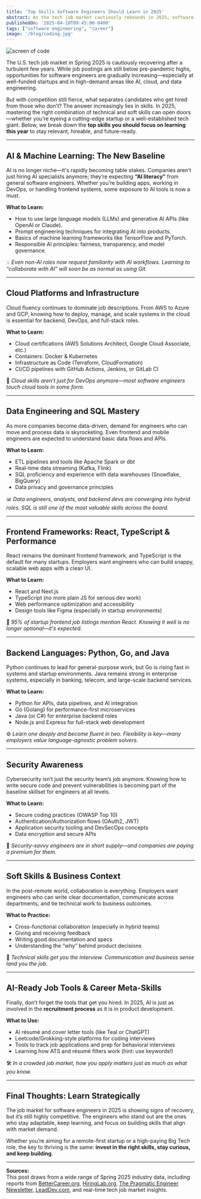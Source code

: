 ```yaml
---
title: 'Top Skills Software Engineers Should Learn in 2025'
abstract: As the tech job market cautiously rebounds in 2025, software engineers need to stay ahead by mastering the most in-demand skills. From AI literacy and cloud infrastructure to data engineering and secure coding, this guide outlines what to learn this year to stay competitive.
publishedOn: '2025-04-10T09:45:00-0400'
tags: ["software engineering", "career"]
image: '/blog/coding.jpg'
---
```


![screen of code](/blog/coding.jpg)

The U.S. tech job market in Spring 2025 is cautiously recovering after a turbulent few years. While job postings are still below pre-pandemic highs, opportunities for software engineers are gradually increasing—especially at well-funded startups and in high-demand areas like AI, cloud, and data engineering. 

But with competition still fierce, what separates candidates who get hired from those who don’t? The answer increasingly lies in skills. In 2025, mastering the right combination of technical and soft skills can open doors—whether you’re eyeing a cutting-edge startup or a well-established tech giant. Below, we break down the **top skills you should focus on learning this year** to stay relevant, hireable, and future-ready.

---

## AI & Machine Learning: The New Baseline

AI is no longer niche—it's rapidly becoming table stakes. Companies aren’t just hiring AI specialists anymore; they’re expecting **“AI literacy”** from general software engineers. Whether you’re building apps, working in DevOps, or handling frontend systems, some exposure to AI tools is now a must.

**What to Learn:**
- How to use large language models (LLMs) and generative AI APIs (like OpenAI or Claude).
- Prompt engineering techniques for integrating AI into products.
- Basics of machine learning frameworks like TensorFlow and PyTorch.
- Responsible AI principles: fairness, transparency, and model governance.

💡 *Even non-AI roles now request familiarity with AI workflows. Learning to “collaborate with AI” will soon be as normal as using Git.*

---

## Cloud Platforms and Infrastructure

Cloud fluency continues to dominate job descriptions. From AWS to Azure and GCP, knowing how to deploy, manage, and scale systems in the cloud is essential for backend, DevOps, and full-stack roles.

**What to Learn:**
- Cloud certifications (AWS Solutions Architect, Google Cloud Associate, etc.)
- Containers: Docker & Kubernetes
- Infrastructure as Code (Terraform, CloudFormation)
- CI/CD pipelines with GitHub Actions, Jenkins, or GitLab CI

🧰 *Cloud skills aren’t just for DevOps anymore—most software engineers touch cloud tools in some form.*

---

## Data Engineering and SQL Mastery

As more companies become data-driven, demand for engineers who can move and process data is skyrocketing. Even frontend and mobile engineers are expected to understand basic data flows and APIs.

**What to Learn:**
- ETL pipelines and tools like Apache Spark or dbt
- Real-time data streaming (Kafka, Flink)
- SQL proficiency and experience with data warehouses (Snowflake, BigQuery)
- Data privacy and governance principles

📊 *Data engineers, analysts, and backend devs are converging into hybrid roles. SQL is still one of the most valuable skills across the board.*

---

## Frontend Frameworks: React, TypeScript & Performance

React remains the dominant frontend framework, and TypeScript is the default for many startups. Employers want engineers who can build snappy, scalable web apps with a clean UI.

**What to Learn:**
- React and Next.js
- TypeScript (no more plain JS for serious dev work)
- Web performance optimization and accessibility
- Design tools like Figma (especially in startup environments)

🎨 *95% of startup frontend job listings mention React. Knowing it well is no longer optional—it's expected.*

---

## Backend Languages: Python, Go, and Java

Python continues to lead for general-purpose work, but Go is rising fast in systems and startup environments. Java remains strong in enterprise systems, especially in banking, telecom, and large-scale backend services.

**What to Learn:**
- Python for APIs, data pipelines, and AI integration
- Go (Golang) for performance-first microservices
- Java (or C#) for enterprise backend roles
- Node.js and Express for full-stack web development

⚙️ *Learn one deeply and become fluent in two. Flexibility is key—many employers value language-agnostic problem solvers.*

---

## Security Awareness

Cybersecurity isn’t just the security team’s job anymore. Knowing how to write secure code and prevent vulnerabilities is becoming part of the baseline skillset for engineers at all levels.

**What to Learn:**
- Secure coding practices (OWASP Top 10)
- Authentication/Authorization flows (OAuth2, JWT)
- Application security tooling and DevSecOps concepts
- Data encryption and secure APIs

🔐 *Security-savvy engineers are in short supply—and companies are paying a premium for them.*

---

## Soft Skills & Business Context

In the post-remote world, collaboration is everything. Employers want engineers who can write clear documentation, communicate across departments, and tie technical work to business outcomes.

**What to Practice:**
- Cross-functional collaboration (especially in hybrid teams)
- Giving and receiving feedback
- Writing good documentation and specs
- Understanding the “why” behind product decisions

🧠 *Technical skills get you the interview. Communication and business sense land you the job.*

---

## AI-Ready Job Tools & Career Meta-Skills

Finally, don’t forget the tools that get you hired. In 2025, AI is just as involved in the **recruitment process** as it is in product development.

**What to Use:**
- AI résumé and cover letter tools (like Teal or ChatGPT)
- Leetcode/Grokking-style platforms for coding interviews
- Tools to track job applications and prep for behavioral interviews
- Learning how ATS and résumé filters work (hint: use keywords!)

🛠️ *In a crowded job market, how you apply matters just as much as what you know.*

---

## Final Thoughts: Learn Strategically

The job market for software engineers in 2025 is showing signs of recovery, but it’s still highly competitive. The engineers who stand out are the ones who stay adaptable, keep learning, and focus on building skills that align with market demand.

Whether you’re aiming for a remote-first startup or a high-paying Big Tech role, the key to thriving is the same: **invest in the right skills, stay curious, and keep building**.

---

**Sources:**  
This post draws from a wide range of Spring 2025 industry data, including reports from [BetterCareer.org](https://bettercareer.org), [HiringLab.org](https://hiringlab.org), [The Pragmatic Engineer Newsletter](https://newsletter.pragmaticengineer.com), [LeadDev.com](https://leaddev.com), and real-time tech job market insights.
